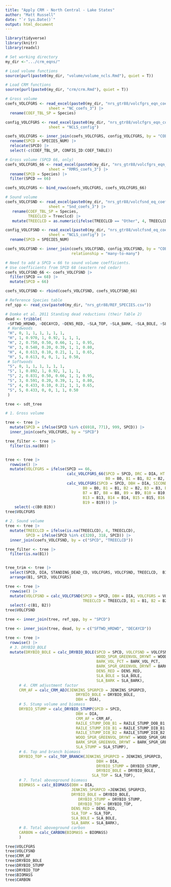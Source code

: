 ```yaml
---
title: "Apply CRM - North Central - Lake States"
author: "Matt Russell"
date: "`r Sys.Date()`"
output: html_document
---
```


```r
library(tidyverse)
library(knitr)
library(readxl)
```

```r
# Set working directory
my_dir <-".../crm_eqns/"
```

```r
# Load volume functions
source(purl(paste0(my_dir, "volume/volume_ncls.Rmd"), quiet = T))

# Load CRM functions
source(purl(paste0(my_dir, "crm/crm.Rmd"), quiet = T))
```

```r
# Gross volume
coefs_VOLCFGRS <- read_excel(paste0(my_dir, "nrs_gtr88/volcfgrs_eqn_coefs.xlsx"), 
                   sheet = "NC_coefs_3") |> 
  rename(COEF_TBL_SP = Species)

config_VOLCFGRS <- read_excel(paste0(my_dir, "nrs_gtr88/volcfgrs_eqn_coefs.xlsx"), 
                   sheet = "NCLS_config") 

coefs_VOLCFGRS <- inner_join(coefs_VOLCFGRS, config_VOLCFGRS, by = "COEF_TBL_SP") |>
  rename(SPCD = SPECIES_NUM) |>
  relocate(SPCD) |> 
  select(-c(COEF_TBL_SP, CONFIG_ID:COEF_TABLE)) 

# Gross volume (SPCD 66, only)
coefs_VOLCFGRS_66 <- read_excel(paste0(my_dir, "nrs_gtr88/volcfgrs_eqn_coefs.xlsx"), 
                   sheet = "RMRS_coefs_3") |> 
  rename(SPCD = Species) |> 
  filter(SPCD == 66)

coefs_VOLCFGRS <- bind_rows(coefs_VOLCFGRS, coefs_VOLCFGRS_66)

# Sound volume
coefs_VOLCFSND <- read_excel(paste0(my_dir, "nrs_gtr88/volcfsnd_eq_coefs.xlsx"), 
                   sheet = "Snd_coefs_3") |> 
   rename(COEF_TBL_SP = Species,
          TREECLCD = Treeclcd) |> 
   mutate(TREECLCD = as.numeric(ifelse(TREECLCD == "Other", 4, TREECLCD))) 

config_VOLCFSND <- read_excel(paste0(my_dir, "nrs_gtr88/volcfsnd_eq_coefs.xlsx"), 
                   sheet = "NCLS_config") |> 
  rename(SPCD = SPECIES_NUM)

coefs_VOLCFSND <- inner_join(coefs_VOLCFSND, config_VOLCFSND, by = "COEF_TBL_SP",
                             relationship = "many-to-many")

# Need to add a SPCD = 66 to sound volume coefficients.
# Use coefficients from SPCD 68 (eastern red cedar)
coefs_VOLCFSND_66 <- coefs_VOLCFSND |> 
  filter(SPCD == 68) |> 
  mutate(SPCD = 66)

coefs_VOLCFSND <- rbind(coefs_VOLCFSND, coefs_VOLCFSND_66)

# Reference Species table
ref_spp <- read_csv(paste0(my_dir, "nrs_gtr88/REF_SPECIES.csv")) 

# Domke et al. 2011 Standing dead reductions (their Table 2)
dead <- tribble(
 ~SFTWD_HRDWD, ~DECAYCD, ~DENS_RED, ~SLA_TOP, ~SLA_BARK, ~SLA_BOLE, ~SLA_STUMP, ~SLA_ROOTS,
 # Hardwoods
 "H", 0, 1, 1, 1, 1, 1, 1,
 "H", 1, 0.970, 1, 0.92, 1, 1, 1, 
 "H", 2, 0.750, 0.50, 0.66, 1, 1, 0.95,
 "H", 3, 0.540, 0.20, 0.39, 1, 1, 0.80,
 "H", 4, 0.613, 0.10, 0.21, 1, 1, 0.65,
 "H", 5, 0.613, 0, 0, 1, 1, 0.50,
 # Softwoods
 "S", 0, 1, 1, 1, 1, 1, 1,
 "S", 1, 0.892, 1, 0.92, 1, 1, 1,
 "S", 2, 0.831, 0.50, 0.66, 1, 1, 0.95,
 "S", 3, 0.591, 0.20, 0.39, 1, 1, 0.80,
 "S", 4, 0.433, 0.10, 0.21, 1, 1, 0.65,
 "S", 5, 0.433, 0, 0, 1, 1, 0.50
 )
```

```r
tree <- sdt_tree

# 1. Gross volume

tree <- tree |> 
  mutate(SPCD = ifelse(SPCD %in% c(6918, 771), 999, SPCD)) |> 
  inner_join(coefs_VOLCFGRS, by = "SPCD") 

tree_filter <- tree |> 
  filter(is.na(B0))


tree <- tree |> 
  rowwise() |> 
  mutate(VOLCFGRS = ifelse(SPCD == 66, 
                           calc_VOLCFGRS_66(SPCD = SPCD, DRC = DIA, HT = HT, 
                                            B0 = B0, B1 = B1, B2 = B2, B3 = B3),
                           calc_VOLCFGRS(SPCD = SPCD, DBH = DIA, SICOND = SICOND, BALIVE = BALIVE, 
                                  B0 = B0, B1 = B1, B2 = B2, B3 = B3, B4 = B4, B5 = B5, B6 = B6,
                                  B7 = B7, B8 = B8, B9 = B9, B10 = B10, B11 = B11, B12 = B12,
                                  B13 = B13, B14 = B14, B15 = B15, B16 = B16, B17 = B17, B18 = B18,
                                  B19 = B19))) |> 
    select(-c(B0:B19))
tree$VOLCFGRS

# 2. Sound volume
tree <- tree |>  
  mutate(TREECLCD = ifelse(is.na(TREECLCD), 4, TREECLCD),
         SPCD = ifelse(SPCD %in% c(320), 318, SPCD)) |>
  inner_join(coefs_VOLCFSND, by = c("SPCD", "TREECLCD")) 

tree_filter <- tree |> 
  filter(is.na(B1))


tree_trim <- tree |> 
  select(SPCD, DIA, STANDING_DEAD_CD, VOLCFGRS, VOLCFSND, TREECLCD,  B1,  B2) |> 
  arrange(B1, SPCD, VOLCFGRS) 

tree <- tree |> 
  rowwise() |> 
  mutate(VOLCFSND = calc_VOLCFSND(SPCD = SPCD, DBH = DIA, VOLCFGRS = VOLCFGRS, 
                                  TREECLCD = TREECLCD, B1 = B1, B2 = B2)) |>
  select(-c(B1, B2))
tree$VOLCFSND

tree <- inner_join(tree, ref_spp, by = "SPCD") 

tree <- inner_join(tree, dead, by = c("SFTWD_HRDWD", "DECAYCD")) 

tree <- tree |> 
  rowwise() |> 
  # 3. DRYBIO_BOLE
  mutate(DRYBIO_BOLE = calc_DRYBIO_BOLE(SPCD = SPCD, VOLCFSND = VOLCFSND, 
                                        WOOD_SPGR_GREENVOL_DRYWT = WOOD_SPGR_GREENVOL_DRYWT, 
                                        BARK_VOL_PCT = BARK_VOL_PCT,
                                        BARK_SPGR_GREENVOL_DRYWT = BARK_SPGR_GREENVOL_DRYWT,
                                        DENS_RED = DENS_RED, 
                                        SLA_BOLE = SLA_BOLE, 
                                        SLA_BARK = SLA_BARK),
      # 4. CRM adjustment factor   
      CRM_AF = calc_CRM_ADJ(JENKINS_SPGRPCD = JENKINS_SPGRPCD, 
                               DRYBIO_BOLE = DRYBIO_BOLE, 
                               DBH = DIA),
      # 5. Stump volume and biomass
      DRYBIO_STUMP = calc_DRYBIO_STUMP(SPCD = SPCD, 
                               DBH = DIA,
                               CRM_AF = CRM_AF,
                               RAILE_STUMP_DOB_B1 = RAILE_STUMP_DOB_B1, 
                               RAILE_STUMP_DIB_B1 = RAILE_STUMP_DIB_B1, 
                               RAILE_STUMP_DIB_B2 = RAILE_STUMP_DIB_B2,
                               WOOD_SPGR_GREENVOL_DRYWT = WOOD_SPGR_GREENVOL_DRYWT, 
                               BARK_SPGR_GREENVOL_DRYWT = BARK_SPGR_GREENVOL_DRYWT,
                               SLA_STUMP = SLA_STUMP),
      # 6. Top and branch biomass
      DRYBIO_TOP = calc_TOP_BRANCH(JENKINS_SPGRPCD = JENKINS_SPGRPCD, 
                                        DBH = DIA, 
                                        DRYBIO_STUMP = DRYBIO_STUMP, 
                                        DRYBIO_BOLE = DRYBIO_BOLE,
                                      SLA_TOP = SLA_TOP),
      # 7. Total aboveground biomass
      BIOMASS = calc_BIOMASS(DBH = DIA,
                             JENKINS_SPGRPCD =JENKINS_SPGRPCD,
                             DRYBIO_BOLE = DRYBIO_BOLE, 
                                DRYBIO_STUMP = DRYBIO_STUMP, 
                                DRYBIO_TOP = DRYBIO_TOP,
                             DENS_RED = DENS_RED, 
                             SLA_TOP = SLA_TOP, 
                             SLA_BOLE = SLA_BOLE, 
                             SLA_BARK = SLA_BARK),
      # 8. Total aboveground carbon
      CARBON = calc_CARBON(BIOMASS = BIOMASS)
      ) 

tree$VOLCFGRS
tree$VOLCFSND
tree$CRM_AF
tree$DRYBIO_BOLE
tree$DRYBIO_STUMP
tree$DRYBIO_TOP
tree$BIOMASS
tree$CARBON
```

